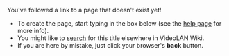 You've followed a link to a page that doesn't exist yet!
* To create the page, start typing in the box below (see the [[Project:Help|help page]] for more info).
* You might like to [[Special:Search/{{PAGENAME}}|search]] for this title elsewhere in VideoLAN Wiki. 
* If you are here by mistake, just click your browser's '''back''' button.